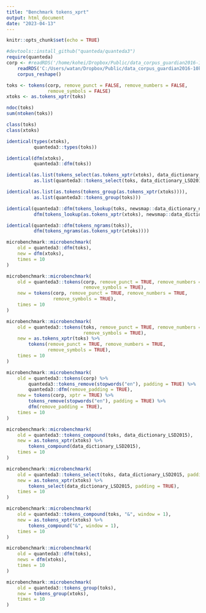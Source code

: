```yaml
---
title: "Benchmark tokens_xprt"
output: html_document
date: "2023-04-13"
---
```


```r
knitr::opts_chunk$set(echo = TRUE)
```

```r

#devtools::install_github("quanteda/quanteda3")
require(quanteda)
corp <- #readRDS('/home/kohei/Dropbox/Public/data_corpus_guardian2016-10k.rds') %>% 
    readRDS('C:/Users/watan/Dropbox/Public/data_corpus_guardian2016-10k.rds') %>% 
    corpus_reshape()

toks <- tokens(corp, remove_punct = FALSE, remove_numbers = FALSE, 
               remove_symbols = FALSE)
xtoks <- as.tokens_xptr(toks)

ndoc(toks)
sum(ntoken(toks))
```

```r
class(toks)
class(xtoks)

identical(types(xtoks),
          quanteda3::types(toks))

identical(dfm(xtoks),
          quanteda3::dfm(toks))

identical(as.list(tokens_select(as.tokens_xptr(xtoks), data_dictionary_LSD2015)),
          as.list(quanteda3::tokens_select(toks, data_dictionary_LSD2015)))

identical(as.list(as.tokens(tokens_group(as.tokens_xptr(xtoks)))), 
          as.list(quanteda3::tokens_group(toks)))

identical(quanteda3::dfm(tokens_lookup(toks, newsmap::data_dictionary_newsmap_en)),
          dfm(tokens_lookup(as.tokens_xptr(xtoks), newsmap::data_dictionary_newsmap_en)))

identical(quanteda3::dfm(tokens_ngrams(toks)),
          dfm(tokens_ngrams(as.tokens_xptr(xtoks))))
```

```r
microbenchmark::microbenchmark(
    old = quanteda3::dfm(toks),
    new = dfm(xtoks),
    times = 10
)

microbenchmark::microbenchmark(
    old = quanteda3::tokens(corp, remove_punct = TRUE, remove_numbers = TRUE, 
                            remove_symbols = TRUE),
    new = tokens(corp, remove_punct = TRUE, remove_numbers = TRUE, 
                 remove_symbols = TRUE),
    times = 10
)

microbenchmark::microbenchmark(
    old = quanteda3::tokens(toks, remove_punct = TRUE, remove_numbers = TRUE, 
                            remove_symbols = TRUE),
    new = as.tokens_xptr(toks) %>% 
        tokens(remove_punct = TRUE, remove_numbers = TRUE, 
               remove_symbols = TRUE),
    times = 10
)

microbenchmark::microbenchmark(
    old = quanteda3::tokens(corp) %>% 
        quanteda3::tokens_remove(stopwords("en"), padding = TRUE) %>% 
        quanteda3::dfm(remove_padding = TRUE),
    new = tokens(corp, xptr = TRUE) %>% 
        tokens_remove(stopwords("en"), padding = TRUE) %>% 
        dfm(remove_padding = TRUE),
    times = 10
)

microbenchmark::microbenchmark(
    old = quanteda3::tokens_compound(toks, data_dictionary_LSD2015),
    new = as.tokens_xptr(xtoks) %>% 
        tokens_compound(data_dictionary_LSD2015),
    times = 10
)

microbenchmark::microbenchmark(
    old = quanteda3::tokens_select(toks, data_dictionary_LSD2015, padding = TRUE),
    new = as.tokens_xptr(xtoks) %>% 
        tokens_select(data_dictionary_LSD2015, padding = TRUE),
    times = 10
)

microbenchmark::microbenchmark(
    old = quanteda3::tokens_compound(toks, "&", window = 1),
    new = as.tokens_xptr(xtoks) %>% 
        tokens_compound("&", window = 1),
    times = 10
)

microbenchmark::microbenchmark(
    old = quanteda3::dfm(toks),
    news = dfm(xtoks),
    times = 10
)

microbenchmark::microbenchmark(
    old = quanteda3::tokens_group(toks),
    new = tokens_group(xtoks),
    times = 10
)
```

